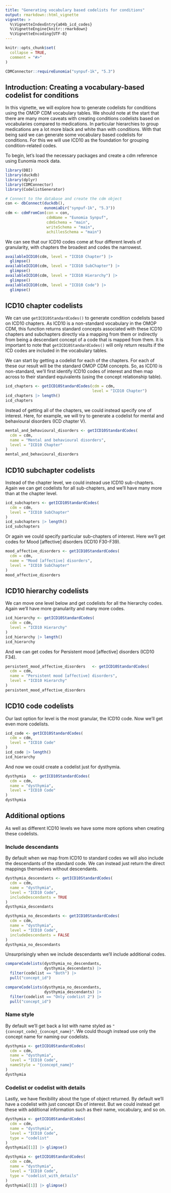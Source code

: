 ---
title: "Generating vocabulary based codelists for conditions"
output: rmarkdown::html_vignette
vignette: >
  %\VignetteIndexEntry{a04b_icd_codes}
  %\VignetteEngine{knitr::rmarkdown}
  %\VignetteEncoding{UTF-8}
---


```{r, include = FALSE}
knitr::opts_chunk$set(
  collapse = TRUE,
  comment = "#>"
)

CDMConnector::requireEunomia("synpuf-1k", "5.3")
```

## Introduction: Creating a vocabulary-based codelist for conditions
In this vignette, we will explore how to generate codelists for conditions using the OMOP CDM vocabulary tables. We should note at the start that there are many more caveats with creating conditions codelists based on vocabularies compared to medications. In particular hierarchies to group medications are a lot more black and white than with conditions. 
With that being said we can generate some vocabulary based codelists for conditions. For this we will use ICD10 as the foundation for grouping condition-related codes. 

To begin, let's load the necessary packages and create a cdm reference using Eunomia mock data.
```{r,  message=FALSE, warning=FALSE}
library(DBI)
library(duckdb)
library(dplyr)
library(CDMConnector)
library(CodelistGenerator)

# Connect to the database and create the cdm object
con <- dbConnect(duckdb(), 
                 eunomiaDir("synpuf-1k", "5.3"))
cdm <- cdmFromCon(con = con, 
                  cdmName = "Eunomia Synpuf",
                  cdmSchema = "main",
                  writeSchema = "main",
                  achillesSchema = "main")
```

We can see that our ICD10 codes come at four different levels of granularity, with chapters the broadest and codes the narrowest.

```{r}
availableICD10(cdm, level = "ICD10 Chapter") |> 
  glimpse()
availableICD10(cdm, level = "ICD10 SubChapter") |> 
  glimpse()
availableICD10(cdm, level = "ICD10 Hierarchy") |> 
  glimpse()
availableICD10(cdm, level = "ICD10 Code") |> 
  glimpse()
```

## ICD10 chapter codelists

We can use `getICD10StandardCodes()` to generate condition codelists based on ICD10 chapters. As ICD10 is a non-standard vocabulary in the OMOP CDM, this function returns standard concepts associated with these ICD10 chapters and subchapters directly via a mapping from them or indirectly from being a descendant concept of a code that is mapped from them. It is important to note that `getICD10StandardCodes()` will only return results if the ICD codes are included in the vocabulary tables.

We can start by getting a codelist for each of the chapters. For each of these our result will be the standard OMOP CDM concepts. So, as ICD10 is non-standard, we'll first identify ICD10 codes of interest and then map across to their standard equivalents (using the concept relationship table).
```{r}
icd_chapters <- getICD10StandardCodes(cdm = cdm,
                                      level = "ICD10 Chapter")
icd_chapters |> length()
icd_chapters
```

Instead of getting all of the chapters, we could instead specify one of interest. Here, for example, we will try to generate a codelist for mental and behavioural disorders (ICD chapter V).

```{r}
mental_and_behavioural_disorders <- getICD10StandardCodes(
  cdm = cdm,
  name = "Mental and behavioural disorders",
  level = "ICD10 Chapter"
)
mental_and_behavioural_disorders
```

## ICD10 subchapter codelists

Instead of the chapter level, we could instead use ICD10 sub-chapters. Again we can get codelists for all sub-chapters, and we'll have many more than at the chapter level.

```{r}
icd_subchapters <- getICD10StandardCodes(
  cdm = cdm,
  level = "ICD10 SubChapter"
)
icd_subchapters |> length()
icd_subchapters
```

Or again we could specify particular sub-chapters of interest. Here we'll get codes for Mood [affective] disorders (ICD10 F30-F39).

```{r}
mood_affective_disorders <- getICD10StandardCodes(
  cdm = cdm,
  name = "Mood [affective] disorders", 
  level = "ICD10 SubChapter"
)
mood_affective_disorders
```

## ICD10 hierarchy codelists

We can move one level below and get codelists for all the hierarchy codes. Again we'll have more granularity and many more codes.

```{r}
icd_hierarchy <- getICD10StandardCodes(
  cdm = cdm,
  level = "ICD10 Hierarchy"
)
icd_hierarchy |> length()
icd_hierarchy
```

And we can get codes for Persistent mood [affective] disorders (ICD10 F34).

```{r}
persistent_mood_affective_disorders   <- getICD10StandardCodes(
  cdm = cdm,
  name = "Persistent mood [affective] disorders", 
  level = "ICD10 Hierarchy"
)
persistent_mood_affective_disorders
```

## ICD10 code codelists

Our last option for level is the most granular, the ICD10 code. Now we'll get even more codelists.

```{r}
icd_code <- getICD10StandardCodes(
  cdm = cdm,
  level = "ICD10 Code"
)
icd_code |> length()
icd_hierarchy
```

And now we could create a codelist just for dysthymia.

```{r}
dysthymia   <- getICD10StandardCodes(
  cdm = cdm,
  name = "dysthymia", 
  level = "ICD10 Code"
)
dysthymia
```

## Additional options

As well as different ICD10 levels we have some more options when creating these codelists.

### Include descendants
By default when we map from ICD10 to standard codes we will also include the descendants of the standard code. We can instead just return the direct mappings themselves without descendants.

```{r}
dysthymia_descendants <- getICD10StandardCodes(
  cdm = cdm,
  name = "dysthymia", 
  level = "ICD10 Code",
  includeDescendants = TRUE
)
dysthymia_descendants

dysthymia_no_descendants <- getICD10StandardCodes(
  cdm = cdm,
  name = "dysthymia", 
  level = "ICD10 Code",
  includeDescendants = FALSE
)
dysthymia_no_descendants
```

Unsurprisingly when we include descendants we'll include additional codes.

```{r}
compareCodelists(dysthymia_no_descendants, 
                 dysthymia_descendants) |> 
  filter(codelist == "Both") |> 
  pull("concept_id")

compareCodelists(dysthymia_no_descendants, 
                 dysthymia_descendants) |> 
  filter(codelist == "Only codelist 2") |> 
  pull("concept_id")
```

### Name style

By default we'll get back a list with name styled as `"{concept_code}_{concept_name}"`. We could though instead use only the concept name for naming our codelists.

```{r}
dysthymia <- getICD10StandardCodes(
  cdm = cdm,
  name = "dysthymia", 
  level = "ICD10 Code",
  nameStyle = "{concept_name}"
)
dysthymia
```

### Codelist or codelist with details

Lastly, we have flexibility about the type of object returned. By default we'll have a codelist with just concept IDs of interest. But we could instead get these with additional information such as their name, vocabulary, and so on.

```{r}
dysthymia <- getICD10StandardCodes(
  cdm = cdm,
  name = "dysthymia", 
  level = "ICD10 Code",
  type = "codelist"
)
dysthymia[[1]] |> glimpse()
```

```{r}
dysthymia <- getICD10StandardCodes(
  cdm = cdm,
  name = "dysthymia", 
  level = "ICD10 Code",
  type = "codelist_with_details"
)
dysthymia[[1]] |> glimpse()
```
